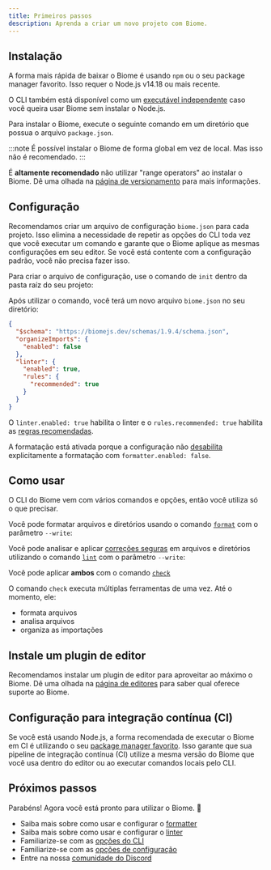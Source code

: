 ```yaml
---
title: Primeiros passos
description: Aprenda a criar um novo projeto com Biome.
---
```



## Instalação

A forma mais rápida de baixar o Biome é usando `npm` ou o seu package manager favorito.
Isso requer o Node.js v14.18 ou mais recente.

O CLI também está disponível como um [executável independente](/guides/manual-installation) caso você queira usar Biome sem instalar o Node.js.

Para instalar o Biome, execute o seguinte comando em um diretório que possua o arquivo `package.json`.

<PackageManagerCommand
  npm="install --save-dev --save-exact @biomejs/biome"
  pnpm="add --save-dev --save-exact @biomejs/biome"
  yarn="add --dev --exact @biomejs/biome"
  bun="add --dev --exact @biomejs/biome"
  deno="add --dev npm:@biomejs/biome"
/>

:::note
É possível instalar o Biome de forma global em vez de local.
Mas isso não é recomendado.
:::

É **altamente recomendado** não utilizar "range operators" ao instalar o Biome.
Dê uma olhada na [página de versionamento](/pt-br/internals/versioning/) para mais informações.

## Configuração

Recomendamos criar um arquivo de configuração `biome.json` para cada projeto.
Isso elimina a necessidade de repetir as opções do CLI toda vez que você executar um comando e garante que o Biome aplique as mesmas configurações em seu editor. Se você está contente com a configuração padrão, você não precisa fazer isso.

Para criar o arquivo de configuração, use o comando de `init` dentro da pasta raíz do seu projeto:

<PackageManagerBiomeCommand command="init"/>

Após utilizar o comando, você terá um novo arquivo `biome.json` no seu diretório:

```json title="biome.json"
{
  "$schema": "https://biomejs.dev/schemas/1.9.4/schema.json",
  "organizeImports": {
    "enabled": false
  },
  "linter": {
    "enabled": true,
    "rules": {
      "recommended": true
    }
  }
}
```

O `linter.enabled: true` habilita o linter e o `rules.recommended: true` habilita as [regras recomendadas](/linter/rules/).

A formatação está ativada porque a configuração não [desabilita](/reference/configuration/#formatterenabled) explicitamente a formatação com `formatter.enabled: false`.

## Como usar

O CLI do Biome vem com vários comandos e opções, então você utiliza só o que precisar.

Você pode formatar arquivos e diretórios usando o comando [`format`](/reference/cli#biome-format) com o parâmetro `--write`:

<PackageManagerBiomeCommand command="format --write <files>"/>

Você pode analisar e aplicar [correções seguras](/pt-br/linter#correções-seguras) em arquivos e diretórios utilizando o comando [`lint`](/reference/cli#biome-lint) com o parâmetro `--write`:

<PackageManagerBiomeCommand command="lint --write <files>"/>

Você pode aplicar **ambos** com o comando [`check`](/reference/cli#biome-check)

<PackageManagerBiomeCommand command="check --write <files>"/>

O comando `check` executa múltiplas ferramentas de uma vez. Até o momento, ele:

- formata arquivos
- analisa arquivos
- organiza as importações

## Instale um plugin de editor

Recomendamos instalar um plugin de editor para aproveitar ao máximo o Biome. Dê uma olhada na [página de editores](/pt-br/guides/editors/first-party-extensions) para saber qual oferece suporte ao Biome.

## Configuração para integração contínua (CI)

Se você está usando Node.js, a forma recomendada de executar o Biome em CI é utilizando o seu [package manager favorito](/pt-br/guides/getting-started#instalação).
Isso garante que sua pipeline de integração contínua (CI) utilize a mesma versão do Biome que você usa dentro do editor ou ao executar comandos locais pelo CLI.

## Próximos passos

Parabéns! Agora você está pronto para utilizar o Biome. 🥳

- Saiba mais sobre como usar e configurar o [formatter](/formatter)
- Saiba mais sobre como usar e configurar o [linter](/pt-br/linter)
- Familiarize-se com as [opções do CLI](/reference/cli)
- Familiarize-se com as [opções de configuração](/reference/configuration)
- Entre na nossa [comunidade do Discord](https://biomejs.dev/chat)
